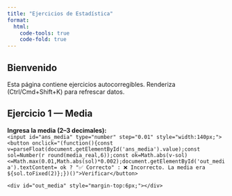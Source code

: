 ```yaml
---
title: "Ejercicios de Estadística"
format:
  html:
    code-tools: true
    code-fold: true
---
```


## Bienvenido

Esta página contiene ejercicios autocorregibles. Renderiza (Ctrl/Cmd+Shift+K) para refrescar datos.

## Ejercicio 1 — Media

**Ingresa la media (2–3 decimales):**\
`<input id="ans_media" type="number" step="0.01" style="width:140px;"><button onclick="(function(){const v=parseFloat(document.getElementById('ans_media').value);const sol=Number(r round(media_real,6));const ok=Math.abs(v-sol)<=Math.max(0.01,Math.abs(sol)*0.002);document.getElementById('out_media').textContent= ok ? "✅ Correcto" : ❌ Incorrecto. La media era ${sol.toFixed(2)};})()">Verificar</button>`

`<div id="out_media" style="margin-top:6px;"></div>`
